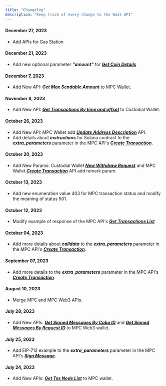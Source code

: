 ```yaml
---
title: "Changelog"
description: "Keep track of every change to the WaaS API"
---
```

#### December 27, 2023
   - Add APIs for Gas Station

#### December 21, 2023
   - Add new optional parameter ***"amount"*** for ***[Get Coin Details](/api-references/custody-wallet/coin_info)***

#### December 7, 2023
   - Add New API: ***[Get Max Sendable Amount](/api-references/mpc-wallet/mpc_get_max_send_amount)*** to MPC Wallet.

#### November 8, 2023
   - Add New API: ***[Get Transactions By time and offset](/api-references/custody-wallet/transactions_by_time_ex)*** to Custodial Wallet.

#### October 26, 2023
   - Add New API: MPC Wallet add ***[Update Address Description](/api-references/mpc-wallet/mpc_update_address_description)*** API.
   - Add details about ***instructions*** for Solana contract to the ***extra_parameters*** parameter
     in the MPC API's ***[Create Transaction](/api-references/mpc-wallet/mpc_create_transaction)***.

#### October 20, 2023
   - Add New Params: Custodial Wallet ***[New Withdraw Request](/api-references/custody-wallet/new_withdraw_request)*** and MPC Wallet  ***[Create Transaction](/api-references/mpc-wallet/create_transaction)*** API add remark param.

#### October 13, 2023
   - Add new enumeration value 403 for MPC transaction status and modify the meaning of status 501.

#### October 12, 2023
   - Modify example of response of the MPC API's ***[Get Transactions List](/api-references/mpc-wallet/mpc_list_transactions)*** 

#### October 04, 2023
   - Add more details about ***calldata*** to the ***extra_parameters*** parameter
     in the MPC API's ***[Create Transaction](/api-references/mpc-wallet/mpc_create_transaction)***.

#### September 07, 2023
   - Add more details to the ***extra_parameters*** parameter in the MPC API's
     ***[Create Transaction](/api-references/mpc-wallet/mpc_create_transaction)***.

#### August 10, 2023
   - Merge MPC and MPC Web3 APIs.

#### July 28, 2023
   - Add New APIs: ***[Get Signed Messages By Cobo ID](/api-references/mpc-wallet/mpc_sign_messages_by_cobo_ids)*** and
     ***[Get Signed Messages By Request ID](/api-references/mpc-wallet/mpc_sign_messages_by_request_ids)*** to MPC Web3 wallet.

#### July 25, 2023
   - Add EIP-712 example to the ***extra_parameters*** parameter in the MPC API's ***[Sign Message](/api-references/mpc-wallet/mpc_sign_message)***.

#### July 24, 2023
   - Add New APIs: ***[Get Tss Node List](/api-references/mpc-wallet/mpc_list_tss_node)*** to MPC wallet.
